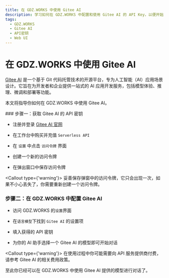 ```yaml
---
title: 在 GDZ.WORKS 中使用 Gitee AI
description: 学习如何在 GDZ.WORKS 中配置和使用 Gitee AI 的 API Key，以便开始对话和交互。
tags:
  - GDZ.WORKS
  - Gitee AI
  - API密钥
  - Web UI
---
```


# 在 GDZ.WORKS 中使用 Gitee AI

[Gitee AI](https://ai.gitee.com/) 是一个基于 Git 代码托管技术的开源平台，专为人工智能（AI）应用场景设计。它旨在为开发者和企业提供一站式的 AI 应用开发服务，包括模型体验、推理、微调和部署等功能。

本文将指导你如何在 GDZ.WORKS 中使用 Gitee AI。

<Steps>
  ### 步骤一：获取 Gitee AI 的 API 密钥

  - 注册并登录 [Gitee AI 官网](https://ai.gitee.com/)

  - 在工作台中购买并充值 `Serverless API`

  - 在 `设置` 中点击 `访问令牌` 界面

  - 创建一个新的访问令牌

  - 在弹出窗口中保存访问令牌

  <Callout type={'warning'}>
    妥善保存弹窗中的访问令牌，它只会出现一次，如果不小心丢失了，你需要重新创建一个访问令牌。
  </Callout>

  ### 步骤二：在 GDZ.WORKS 中配置 Gitee AI

  - 访问 GDZ.WORKS 的`设置`界面

  - 在`语言模型`下找到 `Gitee AI` 的设置项

  - 填入获得的 API 密钥

  - 为你的 AI 助手选择一个 Gitee AI 的模型即可开始对话

  <Callout type={'warning'}>
    在使用过程中你可能需要向 API 服务提供商付费，请参考 Gitee AI 的相关费用政策。
  </Callout>
</Steps>

至此你已经可以在 GDZ.WORKS 中使用 Gitee AI 提供的模型进行对话了。
